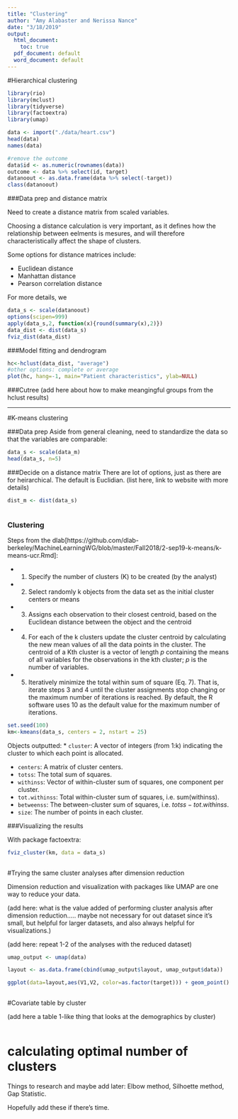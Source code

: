 ```yaml
---
title: "Clustering"
author: "Amy Alabaster and Nerissa Nance"
date: "3/18/2019"
output:
  html_document: 
    toc: true
  pdf_document: default
  word_document: default 
---
```



#Hierarchical clustering
```r

library(rio)
library(mclust)
library(tidyverse)
library(factoextra)
library(umap)

data <- import("./data/heart.csv")
head(data)
names(data)

#remove the outcome 
data$id <- as.numeric(rownames(data))
outcome <- data %>% select(id, target)
datanoout <- as.data.frame(data %>% select(-target))
class(datanoout)

```
###Data prep and distance matrix

Need to create a distance matrix from scaled variables.

Choosing a distance calculation is very important, as it defines how the relationship between eelments is mesures, and will therefore characteristically affect the shape of clusters.

Some options for distance matrices include:

* Euclidean distance
* Manhattan distance
* Pearson correlation distance

For more details, we

```r

data_s <- scale(datanoout)
options(scipen=999)
apply(data_s,2, function(x){round(summary(x),2)})
data_dist <- dist(data_s)
fviz_dist(data_dist)
```

###Model fitting and dendrogram

```r
 

hc<-hclust(data_dist, "average")
#other options: complete or average
plot(hc, hang=-1, main="Patient characteristics", ylab=NULL)

```

###Cutree
(add here about how to make meangingful groups from the hclust results)

-----------


#K-means clustering

###Data prep
Aside from general cleaning, need to standardize the data so that the variables are comparable:
```r
data_s <- scale(data_m)
head(data_s, n=5)
```

###Decide on a distance matrix
There are lot of options, just as there are for heirarchical. The default is Euclidian.
(list here, link to website with more details)
```r
dist_m <- dist(data_s)



```

### Clustering 

Steps from the dlab[https://github.com/dlab-berkeley/MachineLearningWG/blob/master/Fall2018/2-sep19-k-means/k-means-ucr.Rmd]:

* 1. Specify the number of clusters (K) to be created (by the analyst)
* 2. Select randomly k objects from the data set as the initial cluster centers or means
* 3. Assigns each observation to their closest centroid, based on the Euclidean distance between the object and the centroid
* 4. For each of the k clusters update the cluster centroid by calculating the new mean values of all the data points in the cluster. The centroid of a Kth cluster is a vector of length *p* containing the means of all variables for the observations
in the kth cluster; *p* is the number of variables.
* 5. Iteratively minimize the total within sum of square (Eq. 7). That is, iterate steps 3 and 4 until the cluster assignments stop changing or the maximum number of iterations is reached. By default, the R software uses 10 as the default value
for the maximum number of iterations.

```r

set.seed(100)
km<-kmeans(data_s, centers = 2, nstart = 25)

```


Objects outputted: 
* `cluster`: A vector of integers (from 1:k) indicating the cluster to which each point is allocated.

* `centers`: A matrix of cluster centers.
* `totss`: The total sum of squares.
* `withinss`: Vector of within-cluster sum of squares, one component per cluster.
* `tot.withinss`: Total within-cluster sum of squares, i.e. sum(withinss).
* `betweenss`: The between-cluster sum of squares, i.e. $totss-tot.withinss$.
* `size`: The number of points in each cluster.

###Visualizing the results

With package factoextra: 

```r

fviz_cluster(km, data = data_s)
 

```




#Trying the same cluster analyses after dimension reduction

Dimension reduction and visualization with packages like UMAP are one way to reduce your data.

(add here: what is the value added of performing cluster analysis after dimension reduction..... maybe not necessary for out dataset since it's small, but helpful for larger datasets, and also always helpful for visualizations.)

(add here: repeat 1-2 of the analyses with the reduced dataset)

```r

umap_output <- umap(data)

layout <- as.data.frame(cbind(umap_output$layout, umap_output$data))

ggplot(data=layout,aes(V1,V2, color=as.factor(target))) + geom_point() +labs(x="UMAP1", y="UMAP2",title="Scatterplot of UMAP embeddings of heart disease data")+theme_classic()+scale_fill_continuous(name = "Presence of heart disease")
 

```


#Covariate table by cluster  

(add here a table 1-like thing that looks at the demographics by cluster)
```r


```

# calculating optimal number of clusters 

Things to research and maybe add later: Elbow method, Silhoette method, Gap Statistic.

Hopefully add these if there's time.